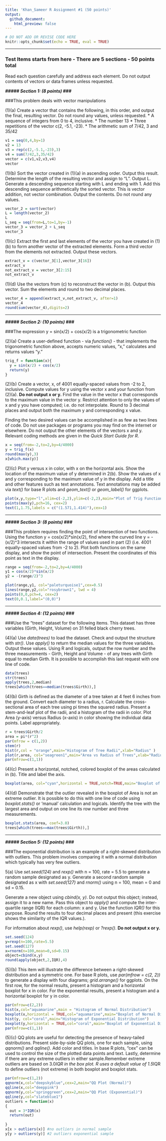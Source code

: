 ---
title: 'Khan_Sameer R Assignment #1 (50 points)'
output:
  github_document:
    html_preview: false
---

```{r setup, include = FALSE}
# DO NOT ADD OR REVISE CODE HERE
knitr::opts_chunk$set(echo = TRUE, eval = TRUE)

```


-----

### Test Items starts from here - There are 5 sections - 50 points total ##########################

Read each question carefully and address each element.  Do not output contents of vectors or data frames unless requested.

***##### Section 1: (8 points) ###***

###This problem deals with vector manipulations

(1)(a)  Create a vector that contains the following, in this order, and output the final, resulting vector.  Do not round any values, unless requested.
* A sequence of integers from 0 to 4, inclusive.
* The number 13
* Three repetitions of the vector c(2, -5.1, -23).
* The arithmetic sum of 7/42, 3 and 35/42

```{r test1a}
v1 = seq(0,4,by=1)
v2 = 13
v3 = rep(c(2,-5.1,-23),3)
v4 = sum(7/42,3,35/42)
vector = c(v1,v2,v3,v4)
vector

```

(1)(b)  Sort the vector created in (1)(a) in ascending order.  Output this result. Determine the length of the resulting vector and assign to "L". Output L. Generate a descending sequence starting with L and ending with 1. Add this descending sequence arithmetically the sorted vector. This is vector addition, not vector combination. Output the contents. Do not round any values.

```{r test1b}
vector_2 = sort(vector)
L = length(vector_2)
L
L_seq = seq(from=L,to=1,by=-1)
vector_3 = vector_2 + L_seq
vector_3

```

(1)(c) Extract the first and last elements of the vector you have created in (1)(b) to form another vector of the extracted elements. Form a third vector from the elements not extracted. Output these vectors.

```{r test1c}
extract_v = c(vector_3[1],vector_3[16])
extract_v
not_extract_v = vector_3[2:15]
not_extract_v

```

(1)(d) Use the vectors from (c) to reconstruct the vector in (b). Output this vector. Sum the elements and round to two decimal places.

```{r test1d}
vector_4 = append(extract_v,not_extract_v, after=1)
vector_4
round(sum(vector_4),digits=2)

```

-----

***##### Section 2: (10 points) ###***

###The expression y = sin(x/2) + cos(x/2) is a trigonometric function

(2)(a) Create a user-defined function - via *function()* - that implements the trigonometric function above, accepts numeric values, "x," calculates and returns values "y."

```{r test2a}
trig_f = function(x){
  y = sin(x/2) + cos(x/2)
  return(y)
}

```

(2)(b) Create a vector, x, of 4001 equally-spaced values from -2 to 2, inclusive. Compute values for y using the vector x and your function from (2)(a).  **Do not output x or y.**  Find the value in the vector x that corresponds to the maximum value in the vector y. Restrict attention to only the values of x and y you have computed; i.e. do not interpolate. Round to 3 decimal places and output both the maximum y and corresponding x value.

Finding the two desired values can be accomplished in as few as two lines of code.  Do not use packages or programs you may find on the internet or elsewhere. Do not output the other elements of the vectors x and y. Relevant coding methods are given in the *Quick Start Guide for R*.

```{r test2b}
x = seq(from=-2,to=2,by=4/4000)
y = trig_f(x)
round(max(y),3)
x[which.max(y)]

```

(2)(c) Plot y versus x in color, with x on the horizontal axis. Show the location of the maximum value of y determined in 2(b).  Show the values of x and y corresponding to the maximum value of y in the display. Add a title and other features such as text annotations. Text annotations may be added via *text()* for base R plots and *geom_text()* or *geom_label()* for ggplots.

```{r test2c}
plot(x,y,type="l",xlim=c(-2,2),ylim=c(-2,2),main="Plot of Trig Function",col="blue")
points(max(y),pch=16, cex=2)
text(1,1.75,labels = c("(1.571,1.414)"),cex=1)

```

-----

***##### Section 3: (8 points) ###***

###This problem requires finding the point of intersection of two functions.  Using the function y = cos(x/2)\*sin(x/2), find where the curved line y = -(x/2)^3 intersects it within the range of values used in part (2) (i.e. 4001 equally-spaced values from -2 to 2).  Plot both functions on the same display, and show the point of intersection.  Present the coordinates of this point as text in the display.    

```{r test3}
range = seq(from=-2,to=2,by=4/4000)
y1 = cos(x/2)*sin(x/2)
y2 = -(range/2)^3

plot(range,y1, col="paleturquoise1",cex=0.5)
lines(range,y2,col="rosybrown1", lwd = 4)
points(0,0,pch=4, cex=2)
text(0,0.1,label="(0,0)")


```

-----

***##### Section 4: (12 points) ###***

###Use the "trees" dataset for the following items. This dataset has three variables (Girth, Height, Volume) on 31 felled black cherry trees.

(4)(a) Use *data(trees)* to load the dataset. Check and output the structure with *str()*. Use *apply()* to return the median values for the three variables. Output these values.  Using R and logicals, output the row number and the three measurements - Girth, Height and Volume - of any trees with Girth equal to median Girth.  It is possible to accomplish this last request with one line of code.  

```{r test3a}

data(trees)
str(trees)
apply(trees,2,median)
trees[which(trees==median(trees$Girth)),]

```

(4)(b) Girth is defined as the diameter of a tree taken at 4 feet 6 inches from the ground. Convert each diameter to a radius, r. Calculate the cross-sectional area of each tree using pi times the squared radius. Present a stem-and-leaf plot of the radii, and a histogram of the radii in color. Plot Area (y-axis) versus Radius (x-axis)  in color showing the individual data points.  Label appropriately.

```{r test3b}
r = trees$Girth/2
area = pi*(r^2)
par(mfrow = c(1,2))
stem(r)
hist(r,col = "orange",main="Histogram of Tree Radii",xlab="Radius" )
plot(r,area, col="seagreen1",main="Area vs Radius of Trees",xlab="Radius",ylab="Area")
par(mfrow=c(1,1))

```

(4)(c) Present a horizontal, notched, colored boxplot of the areas calculated in (b). Title and label the axis.

```{r test3c}
boxplot(area, col="cyan",horizontal = TRUE,notch=TRUE,main="Boxplot of Tree Areas",xlab="Area",ylab="Tree Areas")

```

(4)(d) Demonstrate that the outlier revealed in the boxplot of Area is not an extreme outlier.  It is possible to do this with one line of code using *boxplot.stats()* or 'manual' calculation and logicals. Identify the tree with the largest area and output on one line its row number and three measurements.

```{r test3d}
boxplot.stats(area, coef=3.0)
trees[which(trees==max(trees$Girth)),]

```

-----

***##### Section 5: (12 points) ###***

###The exponential distribution is an example of a right-skewed distribution with outliers.  This problem involves comparing it with a normal distribution which typically has very few outliers.  

5(a) Use *set.seed(124)* and *rexp()* with n = 100, rate = 5.5 to generate a random sample designated as y.  Generate a second random sample designated as x with *set.seed(127)* and *rnorm()* using n = 100, mean = 0 and sd = 0.15.  

Generate a new object using *cbind(x, y)*. Do not output this object; instead, assign it to a new name. Pass this object to *apply()* and compute the inter-quartile range (IQR) for each column:  x and y. Use the function *IQR()* for this purpose. Round the results to four decimal places and present (this exercise shows the similarity of the IQR values.).

For information about *rexp()*, use *help(rexp)* or *?rexp()*.  **Do not output x or y.**

```{r test5a}
set.seed(124)
y=rexp(n=100,rate=5.5)
set.seed(127)
x=rnorm(n=100,mean=0,sd=0.15)
object=cbind(x,y)
round(apply(object,2,IQR),4)

```

(5)(b) This item will illustrate the difference between a right-skewed distribution and a symmetric one.  For base R plots, use *par(mfrow = c(2, 2))* to generate a display with four diagrams; *grid.arrange()* for ggplots. On the first row, for the normal results, present a histogram and a horizontal boxplot for x in color.  For the exponential results, present a histogram and a horizontal boxplot for y in color.

```{r test5b}
par(mfrow=c(2,2))
hist(x,col="aquamarine",main = "Histogram of Normal Distribution")
boxplot(x,horizontal = TRUE,col="aquamarine",main="Boxplot of Normal Distribution")
hist(y, col="coral",main="Histogram of Exponential Distribution")
boxplot(y,horizontal = TRUE,col="coral",main="Boxplot of Exponential Distribution")
par(mfrow=c(1,1))

```

(5)(c) QQ plots are useful for detecting the presence of heavy-tailed distributions. Present side-by-side QQ plots, one for each sample, using *qqnorm()* and *qqline()*.  Add color and titles. In base R plots, "cex" can be used to control the size of the plotted data points and text. Lastly, determine if there are any extreme outliers in either sample.Remember extreme outliers are based on 3.0*IQR in the box plot. R uses a default value of 1.5*IQR to define outliers (not extreme) in both boxplot and boxplot stats.

```{r test5c}
par(mfrow=c(1,2))
qqnorm(x,col="deepskyblue",cex=2,main="QQ Plot (Normal)")
qqline(x,col="deeppink")
qqnorm(y,col="springgreen",cex=2,main="QQ Plot (Exponential)")
qqline(y,col="slateblue1")
outliers = function(x)
{
  out = 3*IQR(x)
  return(out)
  
}
x[x > outliers(x)] #no outliers in normal sample
y[y > outliers(y)] #2 outliers exponential sample

```
